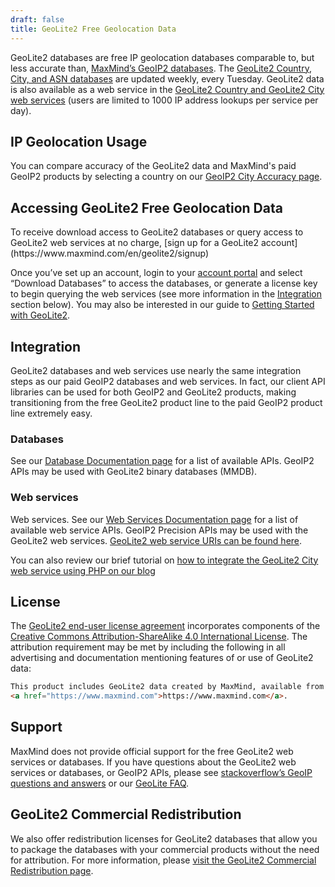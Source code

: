 ```yaml
---
draft: false
title: GeoLite2 Free Geolocation Data
---
```



GeoLite2 databases are free IP geolocation databases comparable to, but less
accurate than, [MaxMind’s GeoIP2
databases](https://www.maxmind.com/en/geoip2-databases). The [GeoLite2 Country,
City, and ASN
databases](/pdf-files/GeoLite2-IP-MetaData-Databases-Comparison-Chart.pdf) are
updated weekly, every Tuesday. GeoLite2 data is also available as a web service
in the [GeoLite2 Country and GeoLite2 City web
services](GeoLite2-and-GeoIP2-Precision-Web-Services-Comparison.pdf) (users are
limited to 1000 IP address lookups per service per day).

## IP Geolocation Usage

<IPGeolocationUsage />

You can compare accuracy of the GeoLite2 data and MaxMind's paid GeoIP2
products by selecting a country on our [GeoIP2 City Accuracy
page](https://www.maxmind.com/en/geoip2-city-accuracy-comparison).

## Accessing GeoLite2 Free Geolocation Data

<Alert type="info">
To receive download access to GeoLite2 databases or query access to GeoLite2
web services at no charge, [sign up for a GeoLite2
account](https://www.maxmind.com/en/geolite2/signup)
</Alert>

Once you’ve set up an account, login to your [account
portal](https://www.maxmind.com/en/account/login) and select “Download
Databases” to access the databases, or generate a license key to begin querying
the web services (see more information in the [Integration](#integration)
section below). You may also be interested in our guide to [Getting Started
with GeoLite2](https://support.maxmind.com/getting-started-with-geolite2/).

## Integration

GeoLite2 databases and web services use nearly the same integration steps as
our paid GeoIP2 databases and web services.  In fact, our client API libraries
can be used for both GeoIP2 and GeoLite2 products, making transitioning from
the free GeoLite2 product line to the paid GeoIP2 product line extremely easy.

### Databases

See our [Database Documentation
page](/geoip/docs/databases#official-api-clients) for a list of available APIs.
GeoIP2 APIs may be used with GeoLite2 binary databases (MMDB).

### Web services 

Web services. See our [Web Services Documentation
page](/geoip/docs/web-services) for a list of available web
service APIs. GeoIP2 Precision APIs may be used with the GeoLite2 web services.
[GeoLite2 web service URIs can be found here](/geoip/docs/web-services/requests#geolite2-endpoints).

You can also review our brief tutorial on [how to integrate the GeoLite2 City
web service using PHP on our
blog](https://blog.maxmind.com/2021/01/11/integrating-maxminds-free-and-paid-ip-geolocation-web-services-in-php/)

## License
The [GeoLite2 end-user license
agreement](https://www.maxmind.com/en/geolite2/eula) incorporates components of
the [Creative Commons Attribution-ShareAlike 4.0 International
License](https://creativecommons.org/licenses/by-sa/4.0/). The attribution
requirement may be met by including the following in all advertising and
documentation mentioning features of or use of GeoLite2 data:

```html
This product includes GeoLite2 data created by MaxMind, available from
<a href="https://www.maxmind.com">https://www.maxmind.com</a>.
```

## Support

MaxMind does not provide official support for the free GeoLite2 web services or
databases. If you have questions about the GeoLite2 web services or databases,
or GeoIP2 APIs, please see [stackoverflow’s GeoIP questions and
answers](https://stackoverflow.com/questions/tagged/geoip) or our [GeoLite
FAQ](https://support.maxmind.com/geolite-faq/).

## GeoLite2 Commercial Redistribution
We also offer redistribution licenses for GeoLite2 databases that allow you to
package the databases with your commercial products without the need for
attribution. For more information, please [visit the GeoLite2 Commercial
Redistribution
page](https://www.maxmind.com/en/geolite2-commercial-redistribution).


